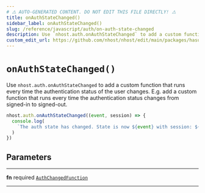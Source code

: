 ```yaml
---
# ⚠️ AUTO-GENERATED CONTENT. DO NOT EDIT THIS FILE DIRECTLY! ⚠️
title: onAuthStateChanged()
sidebar_label: onAuthStateChanged()
slug: /reference/javascript/auth/on-auth-state-changed
description: Use `nhost.auth.onAuthStateChanged` to add a custom function that runs every time the authentication status of the user changes. E.g. add a custom function that runs every time the authentication status changes from signed-in to signed-out.
custom_edit_url: https://github.com/nhost/nhost/edit/main/packages/hasura-auth-js/src/hasura-auth-client.ts#L392
---
```


# `onAuthStateChanged()`

Use `nhost.auth.onAuthStateChanged` to add a custom function that runs every time the authentication status of the user changes. E.g. add a custom function that runs every time the authentication status changes from signed-in to signed-out.

```ts
nhost.auth.onAuthStateChanged((event, session) => {
  console.log(
    `The auth state has changed. State is now ${event} with session: ${session}`
  )
})
```

## Parameters

---

**<span className="parameter-name">fn</span>** <span className="optional-status">required</span> [`AuthChangedFunction`](/reference/docgen/javascript/auth/types/auth-changed-function)

---
